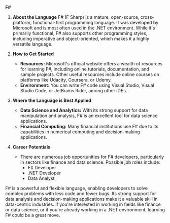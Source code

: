 **F#**

1. **About the Language**
   F# (F Sharp) is a mature, open-source, cross-platform, functional-first programming language. It was developed by Microsoft and is most often used in the .NET environment. While it's primarily functional, F# also supports other programming styles, including imperative and object-oriented, which makes it a highly versatile language.

2. **How to Get Started**

   - **Resources:** Microsoft's official website offers a wealth of resources for learning F#, including online tutorials, documentation, and sample projects. Other useful resources include online courses on platforms like Udacity, Coursera, or Udemy.
   - **Environment:** You can write F# code using Visual Studio, Visual Studio Code, or JetBrains Rider, among other IDEs.

3. **Where the Language is Best Applied**

   - **Data Science and Analytics:** With its strong support for data manipulation and analysis, F# is an excellent tool for data science applications.
   - **Financial Computing:** Many financial institutions use F# due to its capabilities in numerical computing and decision-making applications.

4. **Career Potentials**
   - There are numerous job opportunities for F# developers, particularly in sectors like finance and data science. Possible job roles include:
     - F# Developer
     - .NET Developer
     - Data Analyst

F# is a powerful and flexible language, enabling developers to solve complex problems with less code and fewer bugs. Its strong support for data analysis and decision-making applications make it a valuable skill in data-centric industries. If you're interested in working in fields like finance or data science, or if you're already working in a .NET environment, learning F# could be a great move.
